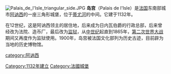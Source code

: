 [[File:Palais_de_l'Isle_triangular_side.JPG|thumb]]
'''岛宫'''（Palais de l'Isle）是[[法国|法国]]东南部城市[[阿讷西|阿讷西]]的一座三角形城堡，位于[[蒂尤河|蒂尤河]]的中间。它建于1132年。

在12世纪，这是阿讷西领主的居住地，后来成为日内瓦伯爵的行政总部，后来曾经改为法院、造币厂，最后改为[[监狱|监狱]]，从[[中世纪|中世纪]]起直到1865年，[[第二次世界大战|第二次世界大战]]期间又再度作为监狱使用。1900年，岛宫被法国文化部列为历史古迹，目前辟为当地的历史博物馆。

{{Commonscat|Palais de l'Isle in Annecy|岛宫}}

{{coord|45|53|55|N|06|07|39|E|type:landmark_source:frwiki|display=title}}

[[category:阿讷西|category:阿讷西]]
[[Category:1132年建立|Category:1132年建立]]
[[Category:法國城堡|Category:法國城堡]]